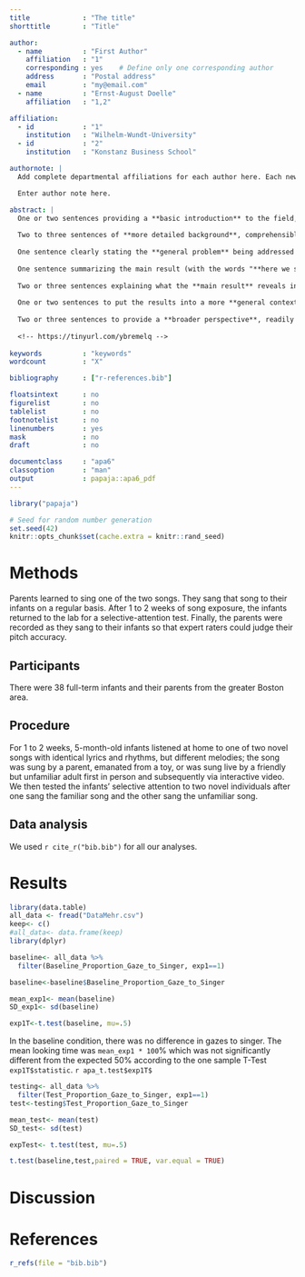 ```yaml
---
title             : "The title"
shorttitle        : "Title"

author: 
  - name          : "First Author"
    affiliation   : "1"
    corresponding : yes    # Define only one corresponding author
    address       : "Postal address"
    email         : "my@email.com"
  - name          : "Ernst-August Doelle"
    affiliation   : "1,2"

affiliation:
  - id            : "1"
    institution   : "Wilhelm-Wundt-University"
  - id            : "2"
    institution   : "Konstanz Business School"

authornote: |
  Add complete departmental affiliations for each author here. Each new line herein must be indented, like this line.

  Enter author note here.

abstract: |
  One or two sentences providing a **basic introduction** to the field,  comprehensible to a scientist in any discipline.
  
  Two to three sentences of **more detailed background**, comprehensible  to scientists in related disciplines.
  
  One sentence clearly stating the **general problem** being addressed by  this particular study.
  
  One sentence summarizing the main result (with the words "**here we show**" or their equivalent).
  
  Two or three sentences explaining what the **main result** reveals in direct comparison to what was thought to be the case previously, or how the  main result adds to previous knowledge.
  
  One or two sentences to put the results into a more **general context**.
  
  Two or three sentences to provide a **broader perspective**, readily comprehensible to a scientist in any discipline.
  
  <!-- https://tinyurl.com/ybremelq -->
  
keywords          : "keywords"
wordcount         : "X"

bibliography      : ["r-references.bib"]

floatsintext      : no
figurelist        : no
tablelist         : no
footnotelist      : no
linenumbers       : yes
mask              : no
draft             : no

documentclass     : "apa6"
classoption       : "man"
output            : papaja::apa6_pdf
---
```



```r
library("papaja")
```

```r
# Seed for random number generation
set.seed(42)
knitr::opts_chunk$set(cache.extra = knitr::rand_seed)
```



# Methods
Parents learned to sing one of the two songs. They sang that song to their infants on a regular basis. After 1 to 2 weeks of song exposure, the infants returned to the lab for a selective-attention test. Finally, the parents were recorded as they sang to their infants so that expert raters could judge their pitch accuracy. 

## Participants
There were 38 full-term infants and their parents from the greater Boston area. 

## Procedure
For 1 to 2 weeks, 5-month-old infants listened at home to one of two novel songs with identical lyrics and rhythms, but different melodies; the song was sung by a parent, emanated from a toy, or was sung live by a friendly but unfamiliar adult first in person and subsequently via interactive video. We then tested the infants’ selective attention to two novel individuals after one sang the familiar song and the other sang the unfamiliar song.

## Data analysis
We used `r cite_r("bib.bib")` for all our analyses.


# Results

```r
library(data.table)
all_data <- fread("DataMehr.csv")
keep<- c() 
#all_data<- data.frame(keep)
library(dplyr)

baseline<- all_data %>%
  filter(Baseline_Proportion_Gaze_to_Singer, exp1==1)

baseline<-baseline$Baseline_Proportion_Gaze_to_Singer

mean_exp1<- mean(baseline)  
SD_exp1<- sd(baseline)

exp1T<-t.test(baseline, mu=.5)


```
In the baseline condition, there was no difference in gazes to singer. The mean looking time was `mean_exp1 * 100`% which was not significantly different from the expected 50% according to the one sample T-Test `exp1T$statistic`. `r apa_t.test$exp1T$`


```r
testing<- all_data %>%
  filter(Test_Proportion_Gaze_to_Singer, exp1==1)
test<-testing$Test_Proportion_Gaze_to_Singer

mean_test<- mean(test)
SD_test<- sd(test)

expTest<- t.test(test, mu=.5)

```


```r
t.test(baseline,test,paired = TRUE, var.equal = TRUE)
```


# Discussion


\newpage

# References
```r
r_refs(file = "bib.bib")
```

\begingroup
\setlength{\parindent}{-0.5in}
\setlength{\leftskip}{0.5in}

<div id = "refs"></div>
\endgroup
